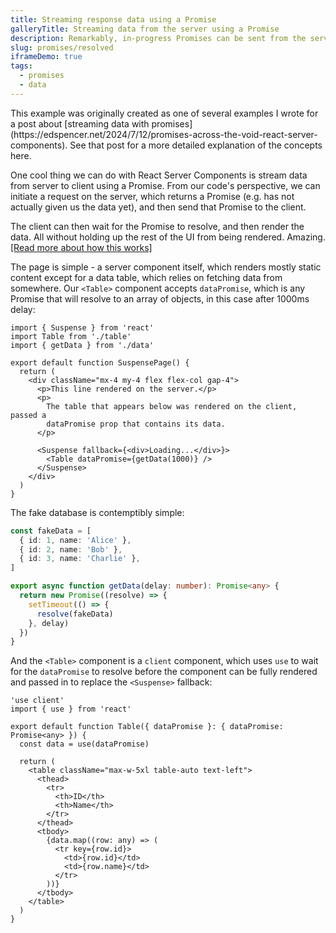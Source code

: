 ```yaml
---
title: Streaming response data using a Promise
galleryTitle: Streaming data from the server using a Promise
description: Remarkably, in-progress Promises can be sent from the server to the client
slug: promises/resolved
iframeDemo: true
tags:
  - promises
  - data
---
```


<Callout type="note">
  This example was originally created as one of several examples I wrote for a
  post about [streaming data with
  promises](https://edspencer.net/2024/7/12/promises-across-the-void-react-server-components).
  See that post for a more detailed explanation of the concepts here.
</Callout>

One cool thing we can do with React Server Components is stream data from server to client using a Promise. From our code's perspective, we can initiate a request on the server, which returns a Promise (e.g. has not actually given us the data yet), and then send that Promise to the client.

The client can then wait for the Promise to resolve, and then render the data. All without holding up the rest of the UI from being rendered. Amazing. [[Read more about how this works]](https://edspencer.net/2024/7/12/promises-across-the-void-react-server-components)

The page is simple - a server component itself, which renders mostly static content except for a data table, which relies on fetching data from somewhere. Our `<Table>` component accepts `dataPromise`, which is any Promise that will resolve to an array of objects, in this case after 1000ms delay:

```page.tsx
import { Suspense } from 'react'
import Table from './table'
import { getData } from './data'

export default function SuspensePage() {
  return (
    <div className="mx-4 my-4 flex flex-col gap-4">
      <p>This line rendered on the server.</p>
      <p>
        The table that appears below was rendered on the client, passed a
        dataPromise prop that contains its data.
      </p>

      <Suspense fallback={<div>Loading...</div>}>
        <Table dataPromise={getData(1000)} />
      </Suspense>
    </div>
  )
}
```

The fake database is contemptibly simple:

```data.ts
const fakeData = [
  { id: 1, name: 'Alice' },
  { id: 2, name: 'Bob' },
  { id: 3, name: 'Charlie' },
]

export async function getData(delay: number): Promise<any> {
  return new Promise((resolve) => {
    setTimeout(() => {
      resolve(fakeData)
    }, delay)
  })
}
```

And the `<Table>` component is a `client` component, which uses `use` to wait for the `dataPromise` to resolve before the component can be fully rendered and passed in to replace the `<Suspense>` fallback:

```table.tsx
'use client'
import { use } from 'react'

export default function Table({ dataPromise }: { dataPromise: Promise<any> }) {
  const data = use(dataPromise)

  return (
    <table className="max-w-5xl table-auto text-left">
      <thead>
        <tr>
          <th>ID</th>
          <th>Name</th>
        </tr>
      </thead>
      <tbody>
        {data.map((row: any) => (
          <tr key={row.id}>
            <td>{row.id}</td>
            <td>{row.name}</td>
          </tr>
        ))}
      </tbody>
    </table>
  )
}
```
